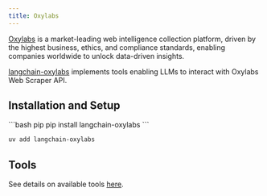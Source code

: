 ```yaml
---
title: Oxylabs
---
```


[Oxylabs](https://oxylabs.io/) is a market-leading web intelligence collection platform, driven by the highest business,
ethics, and compliance standards, enabling companies worldwide to unlock data-driven insights.

[langchain-oxylabs](https://pypi.org/project/langchain-oxylabs/) implements
tools enabling LLMs to interact with Oxylabs Web Scraper API.


## Installation and Setup

<CodeGroup>
```bash pip
pip install langchain-oxylabs
```

```bash uv
uv add langchain-oxylabs
```
</CodeGroup>

## Tools

See details on available tools [here](/oss/integrations/tools/oxylabs/).
